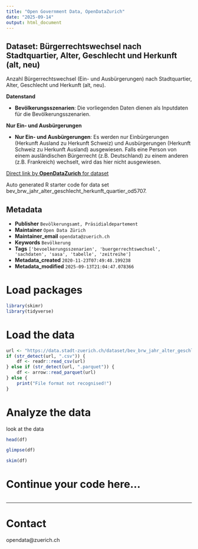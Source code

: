 ```yaml
---
title: "Open Government Data, OpenDataZurich"
date: "2025-09-14"
output: html_document
---
```


## Dataset: Bürgerrechtswechsel nach Stadtquartier, Alter, Geschlecht und Herkunft (alt, neu)


Anzahl Bürgerrechtswechsel (Ein- und Ausbürgerungen) nach Stadtquartier, Alter, Geschlecht und Herkunft (alt, neu).


**Datenstand**

- **Bevölkerungsszenarien**: Die vorliegenden Daten dienen als Inputdaten für die Bevölkerungsszenarien.

 

[]()

**Nur Ein- und Ausbürgerungen**

- **Nur Ein- und Ausbürgerungen**: Es werden nur Einbürgerungen (Herkunft Ausland zu Herkunft Schweiz) und Ausbürgerungen (Herkunft Schweiz zu Herkunft Ausland) ausgewiesen. Falls eine Person von einem ausländischen Bürgerrecht (z.B. Deutschland) zu einem anderen (z.B. Frankreich) wechselt, wird das hier nicht ausgewiesen.

 

[]()



[Direct link by **OpenDataZurich** for dataset](https://data.stadt-zuerich.ch/dataset/bev_brw_jahr_alter_geschlecht_herkunft_quartier_od5707)

Auto generated R starter code for data set bev_brw_jahr_alter_geschlecht_herkunft_quartier_od5707.

## Metadata

- **Publisher** `Bevölkerungsamt, Präsidialdepartement`
- **Maintainer** `Open Data Zürich`
- **Maintainer_email** `opendata@zuerich.ch`
- **Keywords** `Bevölk­erung`
- **Tags** `['bevoelkerungsszenarien', 'buergerrechtswechsel', 'sachdaten', 'sasa', 'tabelle', 'zeitreihe']`
- **Metadata_created** `2020-11-23T07:49:48.199238`
- **Metadata_modified** `2025-09-13T21:04:47.078366`


# Load packages

```r
library(skimr)
library(tidyverse)
```

# Load the data

```r
url <- "https://data.stadt-zuerich.ch/dataset/bev_brw_jahr_alter_geschlecht_herkunft_quartier_od5707/download/BEV570OD5707.csv"
if (str_detect(url, ".csv")) {
    df <- readr::read_csv(url)
} else if (str_detect(url, ".parquet")) {
    df <- arrow::read_parquet(url)
} else {
    print("File format not recognised!")
}
```

# Analyze the data

look at the data
```r
head(df)
```

```r
glimpse(df)
```

```r
skim(df)
```

# Continue your code here...

```r

```

------------------------------------------------------------------------

# Contact

opendata@zuerich.ch
